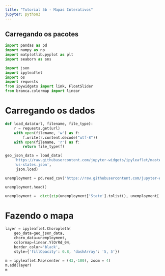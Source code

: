 ```yaml
---
title: "Tutorial 5b - Mapas Interativos"
jupyter: python3
---
```


## Carregando os pacotes

```python
import pandas as pd
import numpy as np
import matplotlib.pyplot as plt
import seaborn as sns
```

```python
import json
import ipyleaflet
import os
import requests
from ipywidgets import link, FloatSlider
from branca.colormap import linear
```

# Carregando os dados

```python
def load_data(url, filename, file_type):
    r = requests.get(url)
    with open(filename, 'w') as f:
        f.write(r.content.decode("utf-8"))
    with open(filename, 'r') as f:
        return file_type(f)
```

```python
geo_json_data = load_data(
    'https://raw.githubusercontent.com/jupyter-widgets/ipyleaflet/master/examples/us-states.json',
    'us-states.json',
     json.load)
```

```python
unemployment = pd.read_csv('https://raw.githubusercontent.com/jupyter-widgets/ipyleaflet/master/examples/US_Unemployment_Oct2012.csv')
```

```python
unemployment.head()
```

```python
unemployment =  dict(zip(unemployment['State'].tolist(), unemployment['Unemployment'].tolist()))

```

# Fazendo o mapa

```python
layer = ipyleaflet.Choropleth(
    geo_data=geo_json_data,
    choro_data=unemployment,
    colormap=linear.YlOrRd_04,
    border_color='black',
    style={'fillOpacity': 0.8, 'dashArray': '5, 5'})
    
m = ipyleaflet.Map(center = (43,-100), zoom = 4)
m.add(layer)
m
```
